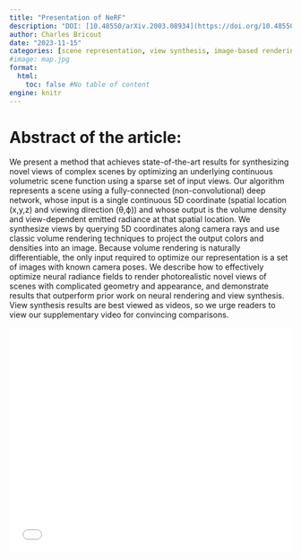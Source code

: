 ```yaml
---
title: "Presentation of NeRF"
description: "DOI: [10.48550/arXiv.2003.08934](https://doi.org/10.48550/arXiv.2003.08934){target='_blank'}"
author: Charles Bricout
date: "2023-11-15"
categories: [scene representation, view synthesis, image-based rendering, volume rendering, 3D deep learning]
#image: map.jpg
format:
  html:
    toc: false #No table of content
engine: knitr
---
```


# Abstract of the article:

We present a method that achieves state-of-the-art results for synthesizing novel views of complex scenes by optimizing an underlying continuous volumetric scene function using a sparse set of input views. Our algorithm represents a scene using a fully-connected (non-convolutional) deep network, whose input is a single continuous 5D coordinate (spatial location (x,y,z) and viewing direction (θ,ϕ)) and whose output is the volume density and view-dependent emitted radiance at that spatial location. We synthesize views by querying 5D coordinates along camera rays and use classic volume rendering techniques to project the output colors and densities into an image. Because volume rendering is naturally differentiable, the only input required to optimize our representation is a set of images with known camera poses. We describe how to effectively optimize neural radiance fields to render photorealistic novel views of scenes with complicated geometry and appearance, and demonstrate results that outperform prior work on neural rendering and view synthesis. View synthesis results are best viewed as videos, so we urge readers to view our supplementary video for convincing comparisons. 


![](../../pdfs/2023_11_15_Charles_NeRF.pdf){width=100% height=400}